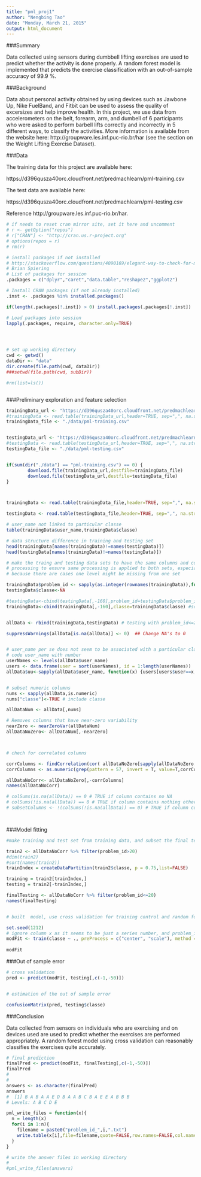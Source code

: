 ```yaml
---
title: "pml_proj1"
author: "Nengbing Tao"
date: "Monday, March 21, 2015"
output: html_document
---
```



###Summary

Data collected using sensors during dumbbell lifting exercises are used to predict whether the activity is done properly. A random forest model is implemented that predicts the exercise classification with an out-of-sample accuracy of 99.9 %.

###Background

Data about personal activity obtained by using devices such as Jawbone Up, Nike FuelBand, and Fitbit can be used to assess the quality of excersizes and help improve health.  In this project, we use data from accelerometers on the belt, forearm, arm, and dumbell of 6 participants who were asked to perform barbell lifts correctly and incorrectly in 5 different ways, to classify the activities. More information is available from the website here: http://groupware.les.inf.puc-rio.br/har (see the section on the Weight Lifting Exercise Dataset). 



###Data 

The training data for this project are available here: 

https://d396qusza40orc.cloudfront.net/predmachlearn/pml-training.csv

The test data are available here: 

https://d396qusza40orc.cloudfront.net/predmachlearn/pml-testing.csv

Reference
http://groupware.les.inf.puc-rio.br/har.

<!--What you should submit

The goal of your project is to predict the manner in which they did the exercise. This is the "classe" variable in the training set. You may use any of the other variables to predict with. You should create a report describing how you built your model, how you used cross validation, what you think the expected out of sample error is, and why you made the choices you did. You will also use your prediction model to predict 20 different test cases. 

1. Your submission should consist of a link to a Github repo with your R markdown and compiled HTML file describing your analysis. Please constrain the text of the writeup to < 2000 words and the number of figures to be less than 5. It will make it easier for the graders if you submit a repo with a gh-pages branch so the HTML page can be viewed online (and you always want to make it easy on graders :-).
2. You should also apply your machine learning algorithm to the 20 test cases available in the test data above. Please submit your predictions in appropriate format to the programming assignment for automated grading. See the programming assignment for additional details. 

Reproducibility 

Due to security concerns with the exchange of R code, your code will not be run during the evaluation by your classmates. Please be sure that if they download the repo, they will be able to view the compiled HTML version of your analysis. 
-->

```r


# if needs to reset cran mirror site, set it here and uncomment
# r <- getOption("repos")
# r["CRAN"] <- "http://cran.us.r-project.org"
# options(repos = r)
# rm(r)

# install packages if not installed
# http://stackoverflow.com/questions/4090169/elegant-way-to-check-for-missing-packages-and-install-them
# Brian Spiering
# List of packages for session
.packages = c("dplyr","caret","data.table","reshape2","ggplot2")

# Install CRAN packages (if not already installed)
.inst <- .packages %in% installed.packages()

if(length(.packages[!.inst]) > 0) install.packages(.packages[!.inst])

# Load packages into session 
lapply(.packages, require, character.only=TRUE)




# set up working directory
cwd <- getwd()
dataDir <- "data"
dir.create(file.path(cwd, dataDir))
###setwd(file.path(cwd, subDir))

#rm(list=ls())



```


###Preliminary exploration and feature selection

```r

trainingData_url <- "https://d396qusza40orc.cloudfront.net/predmachlearn/pml-training.csv" 
#trainingData <- read.table(trainingData_url,header=TRUE, sep=",", na.strings="NA", dec=".", strip.white=TRUE)
trainingData_file <- "./data/pml-training.csv"


testingData_url <- "https://d396qusza40orc.cloudfront.net/predmachlearn/pml-testing.csv"
#testingData <- read.table(testingData_url,header=TRUE, sep=",", na.strings="NA", dec=".", strip.white=TRUE)
testingData_file <- "./data/pml-testing.csv"


if(sum(dir("./data") == "pml-training.csv") == 0) {
        download.file(trainingData_url,destfile=trainingData_file) 
        download.file(testingData_url,destfile=testingData_file)
}



trainingData <- read.table(trainingData_file,header=TRUE, sep=",", na.strings="NA", dec=".", strip.white=TRUE)

testingData <- read.table(testingData_file,header=TRUE, sep=",", na.strings="NA", dec=".", strip.white=TRUE)

# user_name not linked to particular classe
table(trainingData$user_name,trainingData$classe)

# data structure difference in training and testing set
head(trainingData[names(trainingData)!=names(testingData)])
head(testingData[names(trainingData)!=names(testingData)])

# make the traing and testing data sets to have the same columns and combine them for initial
# processing to ensure same processing is applied to both sets, especially for columns that are factors
# because there are cases one level might be missing from one set

trainingData$problem_id <- sapply(as.integer(rownames(trainingData)),function(x){x+20L})
testingData$classe<-NA

#testingData<-cbind(testingData[,-160],problem_id=testingData$problem_id) # use the next line
trainingData<-cbind(trainingData[,-160],classe=trainingData$classe) #so the classe column is last and not interfere with the cor column number


allData <- rbind(trainingData,testingData) # testing with problem_id<=20, training problem_id>20

suppressWarnings(allData[is.na(allData)] <- 0)  ## Change NA's to 0


# user_name per se does not seem to be associated with a particular classe, include it in analysis
# code user_name with number
userNames <- levels(allData$user_name)
users <- data.frame(user = sort(userNames), id = 1:length(userNames))
allData$uu<-sapply(allData$user_name, function(x) {users[users$user==x,"id"]})


# subset numeric columns
nums <- sapply(allData,is.numeric)
nums["classe"]<-TRUE # include classe

allDataNum <- allData[,nums]

# Removes columns that have near-zero variability
nearZero <- nearZeroVar(allDataNum)
allDataNoZero<- allDataNum[,-nearZero]



# chech for correlated columns

corrColumns <- findCorrelation(cor( allDataNoZero[sapply(allDataNoZero,is.numeric)]))
corrColumns <- as.numeric(grep(pattern = 57, invert = T, value=T,corrColumns))

allDataNoCorr<- allDataNoZero[,-corrColumns]
names(allDataNoCorr)

# colSums(is.na(allData)) == 0 # TRUE if column contains no NA
# colSums(!is.na(allData)) == 0 # TRUE if column contains nothing other than NA
# subsetColumns <- !(colSums(!is.na(allData)) == 0) # TRUE if column contains at least one value that is not NA




```
 
<!--
how you built your model, how you used cross validation, what you think the expected out of sample error is, and why you made the choices you did. You will also use your prediction model to predict 20 different test cases.
-->

<!-- intersting read, could follow some of it later

ref: http://groupware.les.inf.puc-rio.br/public/papers/2013.Velloso.QAR-WLE.pdf

 Feature extraction and selection
 
 "For feature extraction we used a sliding window approach
with different lengths from 0.5 second to 2.5 seconds, with
0.5 second overlap. In each step of the sliding window approach
we calculated features on the Euler angles (roll, pitch
and yaw), as well as the raw accelerometer, gyroscope and
magnetometer readings. For the Euler angles of each of the
four sensors we calculated eight features: mean, variance,
standard deviation, max, min, amplitude, kurtosis and skewness,
generating in total 96 derived feature sets.
In order to identify the most relevant features we used the
feature selection algorithm based on correlation proposed by
Hall [14]. The algorithm was configured to use a "Best First"
strategy based on backtracking. 17 features were selected:
in the belt, were selected the mean and variance of the roll,
maximum, range and variance of the accelerometer vector,
variance of the gyro and variance of the magnetometer. In
the arm, the variance of the accelerometer vector and the
maximum and minimum of the magnetometer were selected.
In the dumbbell, the selected features were the maximum of
the acceleration, variance of the gyro and maximum and
minimum of the magnetometer, while in the glove, the sum
of the pitch and the maximum and minimum of the gyro
were selected.
"
-->
 

###Model fitting 
```r

#make training and test set from training data, and subset the final test data

train2 <- allDataNoCorr %>% filter(problem_id>20)
#dim(train2)
#sort(names(train2))
trainIndex = createDataPartition(train2$classe, p = 0.75,list=FALSE)

training = train2[trainIndex,]
testing = train2[-trainIndex,]

finalTesting <- allDataNoCorr %>% filter(problem_id<=20)
names(finalTesting)


# built  model, use cross validation for training control and random forest algorithm

set.seed(1212)
# ignore column x as it seems to be just a series number, and problem_id 
modFit <- train(classe ~ ., preProcess = c("center", "scale"), method = "rf", data = training[,c(-1,-50)], trControl = trainControl(method = "cv"))
 
modFit

```

###Out of sample error
```r


# cross validation
pred <- predict(modFit, testing[,c(-1,-50)])


# estimation of the out of sample error

confusionMatrix(pred, testing$classe)

```
###Conclusion

Data collected from sensors on individuals who are exercising and on devices used are used to predict whether the exercises are performed appropriately. A random forest model using cross validation can reasonably classifies the exercises quite accurately.

```r
# final prediction
finalPred <- predict(modFit, finalTesting[,c(-1,-50)])
finalPred
# 
# 
answers <- as.character(finalPred)
answers
#  [1] B A B A A E D B A A B C B A E E A B B B
# Levels: A B C D E

pml_write_files = function(x){
  n = length(x)
  for(i in 1:n){
    filename = paste0("problem_id_",i,".txt")
    write.table(x[i],file=filename,quote=FALSE,row.names=FALSE,col.names=FALSE)
  }
}

# write the answer files in working directory
#  
#pml_write_files(answers)

 
 
 ```
 